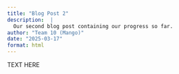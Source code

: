 ```yaml
---
title: "Blog Post 2"
description:  |
  Our second blog post containing our progress so far.
author: "Team 10 (Mango)"
date: "2025-03-17"
format: html
---
```


TEXT HERE


